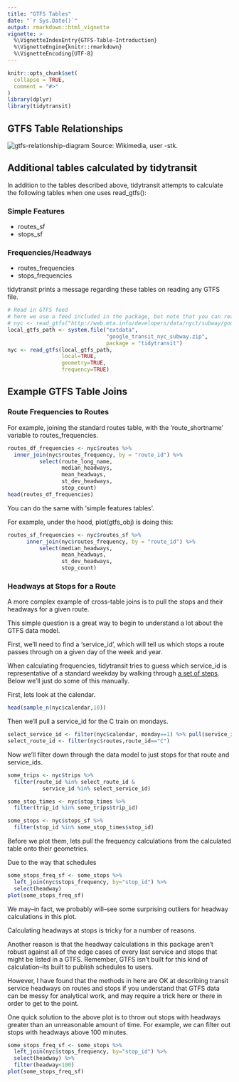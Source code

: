 ```yaml
---
title: "GTFS Tables"
date: "`r Sys.Date()`"
output: rmarkdown::html_vignette
vignette: >
  %\VignetteIndexEntry{GTFS-Table-Introduction}
  %\VignetteEngine{knitr::rmarkdown}
  %\VignetteEncoding{UTF-8}
---
```


```r
knitr::opts_chunk$set(
  collapse = TRUE,
  comment = "#>"
)
library(dplyr)
library(tidytransit)
```

## GTFS Table Relationships

![gtfs-relationship-diagram](figures/GTFS_class_diagram.svg.png)
Source: Wikimedia, user -stk. 

## Additional tables calculated by tidytransit


In addition to the tables described above, tidytransit attempts to calculate the following tables when one uses read_gtfs():

### Simple Features

- routes_sf
- stops_sf

### Frequencies/Headways

- routes_frequencies
- stops_frequencies

tidytransit prints a message regarding these tables on reading any GTFS file. 

```r
# Read in GTFS feed
# here we use a feed included in the package, but note that you can read directly from the New York City Metropolitan Transit Authority using the following URL:
# nyc <- read_gtfs("http://web.mta.info/developers/data/nyct/subway/google_transit.zip")
local_gtfs_path <- system.file("extdata", 
                               "google_transit_nyc_subway.zip", 
                               package = "tidytransit")
nyc <- read_gtfs(local_gtfs_path, 
                 local=TRUE,
                 geometry=TRUE,
                 frequency=TRUE)
```

## Example GTFS Table Joins

### Route Frequencies to Routes

For example, joining the standard routes table, with the 'route_shortname' variable to routes_frequencies. 

```r
routes_df_frequencies <- nyc$routes %>% 
  inner_join(nyc$routes_frequency, by = "route_id") %>% 
          select(route_long_name,
                 median_headways, 
                 mean_headways, 
                 st_dev_headways, 
                 stop_count)
head(routes_df_frequencies)
```

You can do the same with 'simple features tables'. 

For example, under the hood, plot(gtfs_obj) is doing this:

```r
routes_sf_frequencies <- nyc$routes_sf %>% 
      inner_join(nyc$routes_frequency, by = "route_id") %>% 
          select(median_headways, 
                 mean_headways, 
                 st_dev_headways, 
                 stop_count)
```

### Headways at Stops for a Route

A more complex example of cross-table joins is to pull the stops and their headways for a given route. 

This simple question is a great way to begin to understand a lot about the GTFS data model. 

First, we'll need to find a 'service_id', which will tell us which stops a route passes through on a given day of the week and year. 

When calculating frequencies, tidytransit tries to guess which service_id is representative of a standard weekday by walking through [a set of steps](https://github.com/r-transit/tidytransit/blob/master/R/frequencies.R#L34-L59). Below we'll just do some of this manually. 

First, lets look at the calendar. 

```r
head(sample_n(nyc$calendar,10))
```

Then we'll pull a service_id for the C train on mondays. 

```r
select_service_id <- filter(nyc$calendar, monday==1) %>% pull(service_id)
select_route_id <- filter(nyc$routes,route_id=="C")
```

Now we'll filter down through the data model to just stops for that route and service_ids. 

```r
some_trips <- nyc$trips %>%
  filter(route_id %in% select_route_id & 
           service_id %in% select_service_id)

some_stop_times <- nyc$stop_times %>% 
  filter(trip_id %in% some_trips$trip_id) 

some_stops <- nyc$stops_sf %>%
  filter(stop_id %in% some_stop_times$stop_id)
```

Before we plot them, lets pull the frequency calculations from the calculated table onto their geometries. 

Due to the way that schedules 

```r
some_stops_freq_sf <- some_stops %>%
  left_join(nyc$stops_frequency, by="stop_id") %>%
  select(headway)
plot(some_stops_freq_sf)
```

We may--in fact, we probably will--see some surprising outliers for headway calculations in this plot. 

Calculating headways at stops is tricky for a number of reasons. 

Another reason is that the headway calculations in this package aren't robust against all of the edge cases of every last service and stops that might be listed in a GTFS. Remember, GTFS isn't built for this kind of calculation--its built to publish schedules to users. 

However, I have found that the methods in here are OK at describing transit service headways on routes and stops if you understand that GTFS data can be messy for analytical work, and may require a trick here or there in order to get to the point. 

One quick solution to the above plot is to throw out stops with headways greater than an unreasonable amount of time. For example, we can filter out stops with headways above 100 minutes. 

```r
some_stops_freq_sf <- some_stops %>%
  left_join(nyc$stops_frequency, by="stop_id") %>%
  select(headway) %>%
  filter(headway<100)
plot(some_stops_freq_sf)
```

